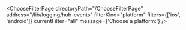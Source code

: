 

<ChooseFilterPage
  directoryPath="/ChooseFilterPage"
  address="/lib/logging/hub-events"
  filterKind="platform"
  filters={['ios', 'android']}
  currentFilter="all"
  message={'Choose a platform:'}
/>

